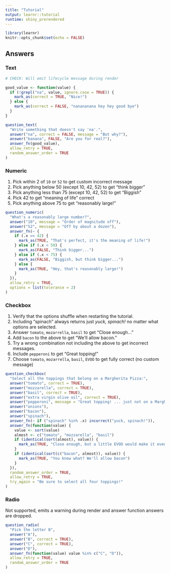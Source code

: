 ```yaml
---
title: "Tutorial"
output: learnr::tutorial
runtime: shiny_prerendered
---
```


```r
library(learnr)
knitr::opts_chunk$set(echo = FALSE)
```

## Answers

### Text

```r
# CHECK: Will emit lifecycle message during render

good_value <- function(value) {
  if (!grepl("na", value, ignore.case = TRUE)) {
    mark_as(correct = TRUE, "Nice!")
  } else {
    mark_as(correct = FALSE, "nanananana hey hey good bye")
  }
}

question_text(
  "Write something that doesn't say 'na'.",
  answer("na", correct = FALSE, message = "But why?"),
  answer("banana", FALSE, "Are you for real?"),
  answer_fn(good_value),
  allow_retry = TRUE,
  random_answer_order = TRUE
)
```

### Numeric

1. Pick within 2 of `10` or `52` to get custom incorrect message
1. Pick anything below 50 (except 10, 42, 52) to get "think bigger"
1. Pick anything less than 75 (except 10, 42, 52)  to get "Biggish"
1. Pick 42 to get "meaning of life" correct
1. Pick anything above 75 to get "reasonably large!"

```r
question_numeric(
  "What's a reasonably large number?",
  answer("10", message = "Order of magnitude off"),
  answer("52", message = "Off by about a dozen"),
  answer_fn(~ {
    if (.x == 42) {
      mark_as(TRUE, "That's perfect, it's the meaning of life!")
    } else if (.x < 50) {
      mark_as(FALSE, "Think bigger...")
    } else if (.x < 75) {
      mark_as(FALSE, "Biggish, but think bigger...")
    } else {
      mark_as(TRUE, "Hey, that's reasonably large!")
    }
  }),
  allow_retry = TRUE,
  options = list(tolerance = 2)
)
```

### Checkbox

1. Verify that the options shuffle when restarting the tutorial.
1. Including "spinach" always returns just *yuck, spinach!* no matter what options are selected.
1. Answer `tomato`, `mozarrella`, `basil` to get "Close enough..."
1. Add `bacon` to the above to get "We'll allow bacon."
1. Try a wrong combination not including the above to get incorrect messages.
1. Include `pepperoni` to get "Great topping!"
1. Choose `tomato`, `mozarrella`, `basil`, `EVOO` to get fully correct (no custom message)

```r
question_checkbox(
  "Select all the toppings that belong on a Margherita Pizza:",
  answer("tomato", correct = TRUE),
  answer("mozzarella", correct = TRUE),
  answer("basil", correct = TRUE),
  answer("extra virgin olive oil", correct = TRUE),
  answer("pepperoni", message = "Great topping! ... just not on a Margherita Pizza"),
  answer("onions"),
  answer("bacon"),
  answer("spinach"),
  answer_fn(~ if ("spinach" %in% .x) incorrect("yuck, spinach!")),
  answer_fn(function(value) {
    value <- sort(value)
    almost <- c("tomato", "mozzarella", "basil")
    if (identical(sort(almost), value)) {
      mark_as(TRUE, "Close enough, but a little EVOO would make it even better.")
    }
    if (identical(sort(c("bacon", almost)), value)) {
      mark_as(TRUE, "You know what? We'll allow bacon")
    }
  }),
  random_answer_order = TRUE,
  allow_retry = TRUE,
  try_again = "Be sure to select all four toppings!"
)
```

### Radio

Not supported, emits a warning during render and answer function answers are dropped.

```r
question_radio(
  "Pick the letter B",
  answer("A"),
  answer("B", correct = TRUE),
  answer("C", correct = TRUE),
  answer("D"),
  answer_fn(function(value) value %in% c("C", "D")),
  allow_retry = TRUE,
  random_answer_order = TRUE
)
```
